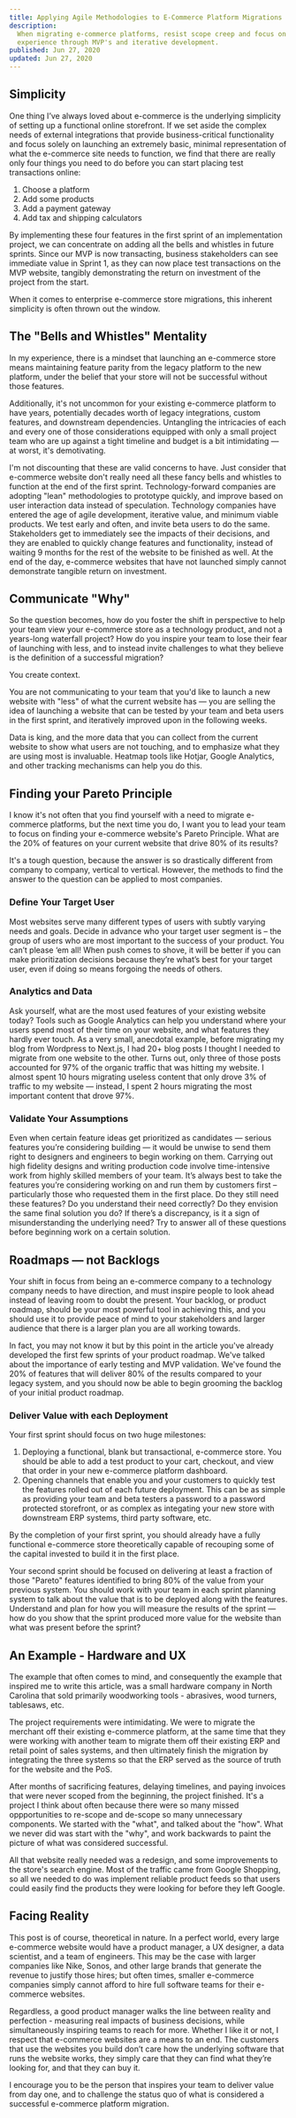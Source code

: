 ```yaml
---
title: Applying Agile Methodologies to E-Commerce Platform Migrations
description:
  When migrating e-commerce platforms, resist scope creep and focus on catering an excellent user
  experience through MVP's and iterative development.
published: Jun 27, 2020
updated: Jun 27, 2020
---
```


## Simplicity

One thing I’ve always loved about e-commerce is the underlying simplicity of setting up a
functional online storefront. If we set aside the complex needs of external integrations that
provide business-critical functionality and focus solely on launching an extremely basic, minimal
representation of what the e-commerce site needs to function, we find that there are really only
four things you need to do before you can start placing test transactions online:

1. Choose a platform
2. Add some products
3. Add a payment gateway
4. Add tax and shipping calculators

By implementing these four features in the first sprint of an implementation project, we can
concentrate on adding all the bells and whistles in future sprints. Since our MVP is now transacting,
business stakeholders can see immediate value in Sprint 1, as they can now place test
transactions on the MVP website, tangibly demonstrating the return on investment of the project
from the start.

When it comes to enterprise e-commerce store migrations, this inherent simplicity is often thrown
out the window.

## The "Bells and Whistles" Mentality

In my experience, there is a mindset that launching an e-commerce store means maintaining feature
parity from the legacy platform to the new platform, under the belief that your store will not be
successful without those features.

Additionally, it's not uncommon for your existing e-commerce platform to have years, potentially
decades worth of legacy integrations, custom features, and downstream dependencies. Untangling the
intricacies of each and every one of those considerations equipped with only a small project team
who are up against a tight timeline and budget is a bit intimidating — at worst, it's demotivating.

I'm not discounting that these are valid concerns to have. Just consider that e-commerce website
don't really need all these fancy bells and whistles to function at the end of the first sprint.
Technology-forward companies are adopting "lean" methodologies to prototype quickly, and improve
based on user interaction data instead of speculation. Technology companies have entered the age
of agile development, iterative value, and minimum viable products. We test early and often, and
invite beta users to do the same. Stakeholders get to immediately see the impacts of their decisions,
and they are enabled to quickly change features and functionality, instead of waiting 9 months for
the rest of the website to be finished as well. At the end of the day, e-commerce websites that
have not launched simply cannot demonstrate tangible return on investment.

## Communicate "Why"

So the question becomes, how do you foster the shift in perspective to help your team view your
e-commerce store as a technology product, and not a years-long waterfall project? How do you inspire
your team to lose their fear of launching with less, and to instead invite challenges to what they
believe is the definition of a successful migration?

You create context.

You are not communicating to your team that you'd like to launch a new website with "less" of what
the current website has — you are selling the idea of launching a website that can be tested by your team
and beta users in the first sprint, and iteratively improved upon in the following weeks.

Data is king, and the more data that you can collect from the current website to show what users are
not touching, and to emphasize what they are using most is invaluable. Heatmap tools like Hotjar,
Google Analytics, and other tracking mechanisms can help you do this.

## Finding your Pareto Principle

I know it's not often that you find yourself with a need to migrate e-commerce platforms, but the
next time you do, I want you to lead your team to focus on finding your e-commerce website's Pareto
Principle. What are the 20% of features on your current website that drive 80% of its results?

It's a tough question, because the answer is so drastically different from company to company,
vertical to vertical. However, the methods to find the answer to the question can be applied to most
companies.

### Define Your Target User

Most websites serve many different types of users with subtly varying needs and goals. Decide in
advance who your target user segment is – the group of users who are most important to the success
of your product. You can’t please ‘em all! When push comes to shove, it will be better if you can
make prioritization decisions because they’re what’s best for your target user, even if doing so
means forgoing the needs of others.

### Analytics and Data

Ask yourself, what are the most used features of your existing website today? Tools such as Google
Analytics can help you understand where your users spend most of their time on your website, and
what features they hardly ever touch. As a very small, anecdotal example, before migrating my blog
from Wordpress to Next.js, I had 20+ blog posts I thought I needed to migrate from one website to
the other. Turns out, only three of those posts accounted for 97% of the organic traffic that was
hitting my website. I almost spent 10 hours migrating useless content that only drove 3% of traffic
to my website — instead, I spent 2 hours migrating the most important content that drove 97%.

### Validate Your Assumptions

Even when certain feature ideas get prioritized as candidates — serious features you’re considering
building — it would be unwise to send them right to designers and engineers to begin working on
them. Carrying out high fidelity designs and writing production code involve time-intensive work
from highly skilled members of your team. It’s always best to take the features you’re considering
working on and run them by customers first – particularly those who requested them in the first
place. Do they still need these features? Do you understand their need correctly? Do they envision
the same final solution you do? If there’s a discrepancy, is it a sign of misunderstanding the
underlying need? Try to answer all of these questions before beginning work on a certain solution.

## Roadmaps — not Backlogs

Your shift in focus from being an e-commerce company to a technology company needs to have
direction, and must inspire people to look ahead instead of leaving room to doubt the present. Your
backlog, or product roadmap, should be your most powerful tool in achieving this, and you should use
it to provide peace of mind to your stakeholders and larger audience that there is a larger plan you
are all working towards.

In fact, you may not know it but by this point in the article you've already developed the first few
sprints of your product roadmap. We've talked about the importance of early testing and MVP
validation. We've found the 20% of features that will deliver 80% of the results compared to your
legacy system, and you should now be able to begin grooming the backlog of your initial product
roadmap.

### Deliver Value with each Deployment

Your first sprint should focus on two huge milestones:

1. Deploying a functional, blank but transactional, e-commerce store. You should be able to add a
   test product to your cart, checkout, and view that order in your new e-commerce platform
   dashboard.
2. Opening channels that enable you and your customers to quickly test the features rolled out of
   each future deployment. This can be as simple as providing your team and beta testers a password
   to a password protected storefront, or as complex as integating your new store with downstream
   ERP systems, third party software, etc.

By the completion of your first sprint, you should already have a fully functional e-commerce store
theoretically capable of recouping some of the capital invested to build it in the first place.

Your second sprint should be focused on delivering at least a fraction of those "Pareto" features
identified to bring 80% of the value from your previous system. You should work with your team in
each sprint planning system to talk about the value that is to be deployed along with the features.
Understand and plan for how you will measure the results of the sprint — how do you show that the
sprint produced more value for the website than what was present before the sprint?

## An Example - Hardware and UX

The example that often comes to mind, and consequently the example that inspired me to write this
article, was a small hardware company in North Carolina that sold primarily woodworking tools -
abrasives, wood turners, tablesaws, etc.

The project requirements were intimidating. We were to migrate the merchant off their existing
e-commerce platform, at the same time that they were working with another team to migrate them off
their existing ERP and retail point of sales systems, and then ultimately finish the migration by
integrating the three systems so that the ERP served as the source of truth for the website and the
PoS.

After months of sacrificing features, delaying timelines, and paying invoices that were never scoped
from the beginning, the project finished. It's a project I think about often because there were so
many missed oppportunities to re-scope and de-scope so many unnecessary components. We started with
the "what", and talked about the "how". What we never did was start with the "why", and work
backwards to paint the picture of what was considered successful.

All that website really needed was a redesign, and some improvements to the store's search engine.
Most of the traffic came from Google Shopping, so all we needed to do was implement reliable product
feeds so that users could easily find the products they were looking for before they left Google.

## Facing Reality

This post is of course, theoretical in nature. In a perfect world, every large e-commerce website
would have a product manager, a UX designer, a data scientist, and a team of engineers. This may be the
case with larger companies like Nike, Sonos, and other large brands that generate the revenue to
justify those hires; but often times, smaller e-commerce companies simply cannot afford to hire
full software teams for their e-commerce websites.

Regardless, a good product manager walks the line between reality and perfection - measuring real
impacts of business decisions, while simultaneously inspiring teams to reach for more. Whether I
like it or not, I respect that e-commerce websites are a means to an end. The customers that use
the websites you build don’t care how the underlying software that runs the website works,
they simply care that they can find what they’re looking for, and that they can buy it.

I encourage you to be the person that inspires your team to deliver value from day one, and to
challenge the status quo of what is considered a successful e-commerce platform migration.
